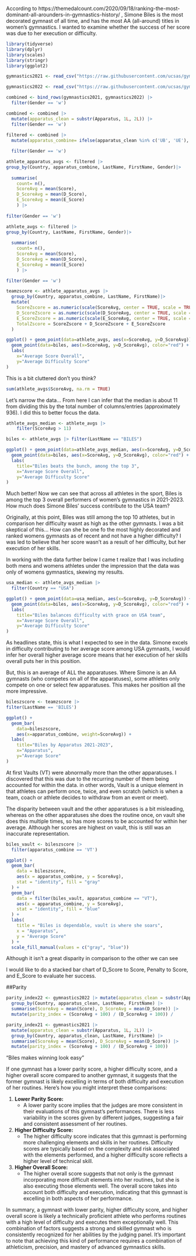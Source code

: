 According to https://themedalcount.com/2020/09/18/ranking-the-most-dominant-all-arounders-in-gymnastics-history/ , Simone Biles is the most decorated gymnast of all time, and has the most AA (all-around) titles in women's gymnastics. I wanted to examine whether the success of her score was due to her execution or difficulty.

```r
library(tidyverse)
library(dplyr)
library(scales)
library(stringr)
library(ggplot2)
```

```r
gymnastics2021 <- read_csv("https://raw.githubusercontent.com/ucsas/gym2024data/main/cleandata/data_2017_2021.csv")
```

```r
gymnastics2022 <- read_csv("https://raw.githubusercontent.com/ucsas/gym2024data/main/cleandata/data_2022_2023.csv")
```

```r
combined <- bind_rows(gymnastics2021, gymnastics2022) |>
  filter(Gender == 'w')

combined <- combined |>
  mutate(apparatus_clean = substr(Apparatus, 1L, 2L)) |>
  filter(Gender == 'w')
  
filtered <- combined |>
  mutate(apparatus_combine= ifelse(apparatus_clean %in% c('UB', 'UE'), 'UB', as.character(apparatus_clean))) |>

  filter(Gender == 'w')
```

```r
athlete_apparatus_avgs <- filtered |>
group_by(Country, apparatus_combine, LastName, FirstName, Gender)|>
  
  summarise(
    count= n(),
    ScoreAvg = mean(Score), 
    D_ScoreAvg = mean(D_Score), 
    E_ScoreAvg = mean(E_Score)
    ) |>
  
filter(Gender == 'w')

athlete_avgs <- filtered |>
group_by(Country, LastName, FirstName, Gender)|>
  
  summarise(
    count= n(),
    ScoreAvg = mean(Score), 
    D_ScoreAvg = mean(D_Score), 
    E_ScoreAvg = mean(E_Score)
    ) |>

filter(Gender == 'w')
```

```r
teamzscore <- athlete_apparatus_avgs |> 
  group_by(Country, apparatus_combine, LastName, FirstName)|>
  mutate(
    ScoreZscore = as.numeric(scale(ScoreAvg, center = TRUE, scale = TRUE)),
    D_ScoreZscore = as.numeric(scale(D_ScoreAvg, center = TRUE, scale = TRUE)),
    E_ScoreZscore = as.numeric(scale(E_ScoreAvg, center = TRUE, scale = TRUE)) * -1,
    TotalZscore = ScoreZscore + D_ScoreZscore + E_ScoreZscore
  )  
```

```r
ggplot() + geom_point(data=athlete_avgs, aes(x=ScoreAvg, y=D_ScoreAvg)) +
  geom_point(data=biles, aes(x=ScoreAvg, y=D_ScoreAvg), color="red") +
  labs(
    x="Average Score Overall", 
    y="Average Difficulty Score"
)
```

This is a bit cluttered don't you think?

```r
sum(athlete_avgs$ScoreAvg, na.rm = TRUE) 
```

Let's narrow the data... From here I can infer that the median is about 11 from dividing this by the total number of columns/entries (approximately 936). I did this to better focus the data.

```r
athlete_avgs_median <- athlete_avgs |>
    filter(ScoreAvg > 11)
```

```r
biles <- athlete_avgs |> filter(LastName == "BILES")
```

```r
ggplot() + geom_point(data=athlete_avgs_median, aes(x=ScoreAvg, y=D_ScoreAvg)) +
  geom_point(data=biles, aes(x=ScoreAvg, y=D_ScoreAvg), color="red") +
  labs(
    title="Biles beats the bunch, among the top 3", 
    x="Average Score Overall", 
    y="Average Difficulty Score"
)
```

Much better! Now we can see that across all athletes in the sport, Biles is among the top 3 overall performers of women's gymnastics in 2021-2023. How much does Simone Biles' success contribute to the USA team?

Originally, at this point, Biles was still among the top 10 athletes, but in comparison her difficulty wasnt as high as the other gymnasts. I was a bit skeptical of this... How can she be one fo the most highly decorated and ranked womens gymnasts as of recent and not have a higher difficulty? I was led to believe that her score wasn't as a result of her difficulty, but her execution of her skills.

In working with the data further below I came t realize that I was including both mens and womens athletes under the impression that the data was only of womens gymnastics, skewing my results. 

```r
usa_median <- athlete_avgs_median |>
  filter(Country == "USA")
```

```r
ggplot() + geom_point(data=usa_median, aes(x=ScoreAvg, y=D_ScoreAvg)) +
  geom_point(data=biles, aes(x=ScoreAvg, y=D_ScoreAvg), color="red") +
  labs(
    title="Biles balances difficulty with grace on USA team", 
    x="Average Score Overall", 
    y="Average Difficulty Score"
)
```

As headlines state, this is what I expected to see in the data. Simone excels in difficulty contributing to her average score among USA gymnasts, I would infer her overall higher average score means that her execution of her skills overall puts her in this position.

But, this is an average of ALL the apparatuses. Where Simone is an AA gymnasts (who competes on all of the apparatuses), some athletes only compete on one or select few apparatuses. This makes her position all the more impressive.

```r
bileszscore <- teamzscore |>
filter(LastName == 'BILES')

ggplot() +
  geom_bar(
    data=bileszscore, 
    aes(x=apparatus_combine, weight=ScoreAvg)) +
  labs(
    title="Biles by Apparatus 2021-2023", 
    x="Apparatus", 
    y="Average Score"
)
```
At first Vaults (VT) were abnormally more than the other apparatuses. I discovered that this was due to the recurring number of them being accounted for within the data. in other words, Vault is a unique element in that athletes can perform once, twice, and even scratch (which is when a team, coach or athlete decides to withdraw from an event or meet).

The disparity between vault and the other apparatuses is a bit misleading, whereas on the other apparatuses she does the routine once, on vault she does this multiple times, so has more scores to be accounted for within her average. Although her scores are highest on vault, this is still was an inaccurate representation.

```r
biles_vault <- bileszscore |>
  filter(apparatus_combine == 'VT')
```


```r
ggplot() +
  geom_bar(
    data = bileszscore, 
    aes(x = apparatus_combine, y = ScoreAvg),
    stat = "identity", fill = "gray"
  ) +
  geom_bar(
    data = filter(biles_vault, apparatus_combine == "VT"), 
    aes(x = apparatus_combine, y = ScoreAvg),
    stat = "identity", fill = "blue"
  ) +
  labs(
    title = "Biles is dependable, vault is where she soars", 
    x = "Apparatus", 
    y = "Average Score"
  ) +
  scale_fill_manual(values = c("gray", "blue"))  

```
Although it isn't a great disparity in comparison to the other we can see 





I would like to do a stacked bar chart of D_Score to Score, Penalty to Score, and E_Score to evaluate her success.

##Parity

```r
parity_index22 <- gymnastics2022 |> mutate(apparatus_clean = substr(Apparatus, 1L, 2L)) |>
  group_by(Country, apparatus_clean, LastName, FirstName) |> 
  summarise(ScoreAvg = mean(Score), D_ScoreAvg = mean(D_Score)) |> 
  mutate(parity_index = (ScoreAvg + 100) / (D_ScoreAvg + 100)) /

parity_index21 <- gymnastics2021 |> 
  mutate(apparatus_clean = substr(Apparatus, 1L, 2L)) |>
  group_by(Country, apparatus_clean, LastName, FirstName) |> 
  summarise(ScoreAvg = mean(Score), D_ScoreAvg = mean(D_Score)) |> 
  mutate(parity_index = (ScoreAvg + 100) / (D_ScoreAvg + 100))
```

"Biles makes winning look easy"

If one gymnast has a lower parity score, a higher difficulty score, and a higher overall score compared to another gymnast, it suggests that the former gymnast is likely excelling in terms of both difficulty and execution of her routines. Here's how you might interpret these comparisons:

1.  **Lower Parity Score:**
    -   A lower parity score implies that the judges are more consistent in their evaluations of this gymnast's performances. There is less variability in the scores given by different judges, suggesting a fair and consistent assessment of her routines.
2.  **Higher Difficulty Score:**
    -   The higher difficulty score indicates that this gymnast is performing more challenging elements and skills in her routines. Difficulty scores are typically based on the complexity and risk associated with the elements performed, and a higher difficulty score reflects a higher level of technical skill.
3.  **Higher Overall Score:**
    -   The higher overall score suggests that not only is the gymnast incorporating more difficult elements into her routines, but she is also executing those elements well. The overall score takes into account both difficulty and execution, indicating that this gymnast is excelling in both aspects of her performance.

In summary, a gymnast with lower parity, higher difficulty score, and higher overall score is likely a technically proficient athlete who performs routines with a high level of difficulty and executes them exceptionally well. This combination of factors suggests a strong and skilled gymnast who is consistently recognized for her abilities by the judging panel. It's important to note that achieving this kind of performance requires a combination of athleticism, precision, and mastery of advanced gymnastics skills.
